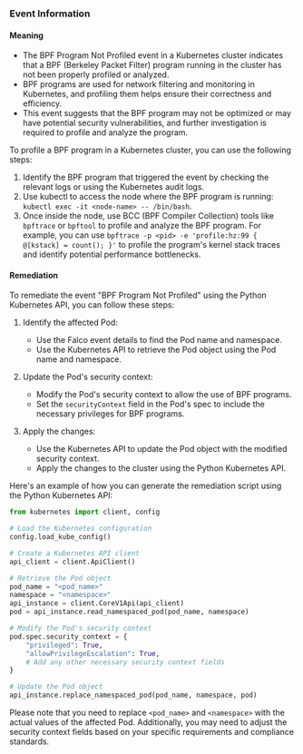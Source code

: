 
### Event Information

#### Meaning

- The BPF Program Not Profiled event in a Kubernetes cluster indicates that a BPF (Berkeley Packet Filter) program running in the cluster has not been properly profiled or analyzed.
- BPF programs are used for network filtering and monitoring in Kubernetes, and profiling them helps ensure their correctness and efficiency.
- This event suggests that the BPF program may not be optimized or may have potential security vulnerabilities, and further investigation is required to profile and analyze the program.

To profile a BPF program in a Kubernetes cluster, you can use the following steps:
1. Identify the BPF program that triggered the event by checking the relevant logs or using the Kubernetes audit logs.
2. Use kubectl to access the node where the BPF program is running: `kubectl exec -it <node-name> -- /bin/bash`.
3. Once inside the node, use BCC (BPF Compiler Collection) tools like `bpftrace` or `bpftool` to profile and analyze the BPF program. For example, you can use `bpftrace -p <pid> -e 'profile:hz:99 { @[kstack] = count(); }'` to profile the program's kernel stack traces and identify potential performance bottlenecks.

#### Remediation

To remediate the event "BPF Program Not Profiled" using the Python Kubernetes API, you can follow these steps:

1. Identify the affected Pod:
   - Use the Falco event details to find the Pod name and namespace.
   - Use the Kubernetes API to retrieve the Pod object using the Pod name and namespace.

2. Update the Pod's security context:
   - Modify the Pod's security context to allow the use of BPF programs.
   - Set the `securityContext` field in the Pod's spec to include the necessary privileges for BPF programs.

3. Apply the changes:
   - Use the Kubernetes API to update the Pod object with the modified security context.
   - Apply the changes to the cluster using the Python Kubernetes API.

Here's an example of how you can generate the remediation script using the Python Kubernetes API:

```python
from kubernetes import client, config

# Load the Kubernetes configuration
config.load_kube_config()

# Create a Kubernetes API client
api_client = client.ApiClient()

# Retrieve the Pod object
pod_name = "<pod_name>"
namespace = "<namespace>"
api_instance = client.CoreV1Api(api_client)
pod = api_instance.read_namespaced_pod(pod_name, namespace)

# Modify the Pod's security context
pod.spec.security_context = {
    "privileged": True,
    "allowPrivilegeEscalation": True,
    # Add any other necessary security context fields
}

# Update the Pod object
api_instance.replace_namespaced_pod(pod_name, namespace, pod)
```

Please note that you need to replace `<pod_name>` and `<namespace>` with the actual values of the affected Pod. Additionally, you may need to adjust the security context fields based on your specific requirements and compliance standards.

